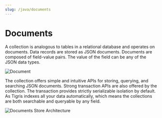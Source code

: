 ```yaml
---
slug: /java/documents
---
```


# Documents

A collection is analogous to tables in a relational database and operates on documents. Data records are stored as JSON documents.
Documents are composed of field-value pairs. The value of the field can be any of the JSON data types.

![Document](/img/jsondoc.jpg)

The collection offers simple and intuitive APIs for storing, querying, and searching JSON documents. Strong transaction
APIs are also offered by the collection. The transaction provides strictly serializable isolation by default.
As Tigris indexes all your data automatically, which
means the collections are both searchable and queryable by any field.

![Documents Store Architecture](/img/documents-collection.jpg)
